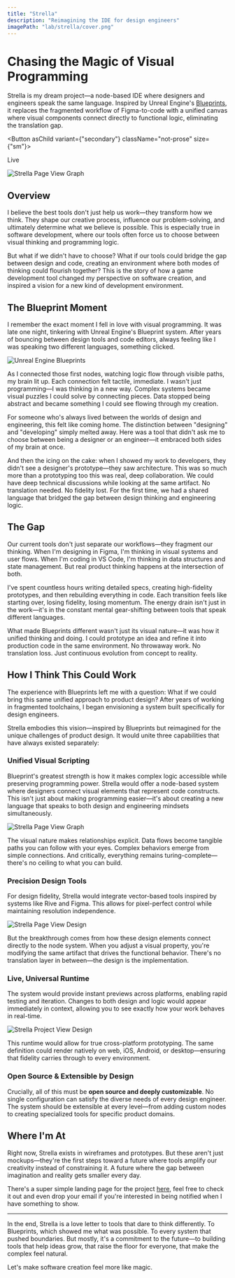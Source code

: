 ```yaml
---
title: "Strella"
description: "Reimagining the IDE for design engineers"
imagePath: "lab/strella/cover.png"
---
```




# Chasing the Magic of Visual Programming

Strella is my dream project—a node-based IDE where designers and engineers speak the same language. Inspired by Unreal Engine's [Blueprints](https://en.wikipedia.org/wiki/Blueprints_(Unreal_Engine)), it replaces the fragmented workflow of Figma-to-code with a unified canvas where visual components connect directly to functional logic, eliminating the translation gap.

<Button asChild variant={"secondary"} className="not-prose" size={"sm"}>
  <Link href="https://strella.dev" target="_blank" rel="noopener noreferrer">Live <ExternalLinkIcon className="size-3" /></Link>
</Button>

<div className="mb-8" />

<Image
  src={pageViewGraphWPreview}
  alt="Strella Page View Graph"
  width={1600}
  height={900}
  className="rounded-sm shrink-0 bg-muted border shadow"
/>

## Overview

I believe the best tools don't just help us work—they transform how we think. They shape our creative process, influence our problem-solving, and ultimately determine what we believe is possible. This is especially true in software development, where our tools often force us to choose between visual thinking and programming logic.

But what if we didn't have to choose? What if our tools could bridge the gap between design and code, creating an environment where both modes of thinking could flourish together? This is the story of how a game development tool changed my perspective on software creation, and inspired a vision for a new kind of development environment.

## The Blueprint Moment

I remember the exact moment I fell in love with visual programming. It was late one night, tinkering with Unreal Engine's Blueprint system. After years of bouncing between design tools and code editors, always feeling like I was speaking two different languages, something clicked.

<Image
  src={blueprintsCover}
  alt="Unreal Engine Blueprints"
  width={1600}
  height={900}
  className="rounded-sm shrink-0 bg-muted border shadow"
/>

As I connected those first nodes, watching logic flow through visible paths, my brain lit up. Each connection felt tactile, immediate. I wasn't just programming—I was thinking in a new way. Complex systems became visual puzzles I could solve by connecting pieces. Data stopped being abstract and became something I could see flowing through my creation.

For someone who's always lived between the worlds of design and engineering, this felt like coming home. The distinction between "designing" and "developing" simply melted away. Here was a tool that didn't ask me to choose between being a designer or an engineer—it embraced both sides of my brain at once.

And then the icing on the cake: when I showed my work to developers, they didn't see a designer's prototype—they saw architecture. This was so much more than a prototyping too this was real, deep collaboration. We could have deep technical discussions while looking at the same artifact. No translation needed. No fidelity lost. For the first time, we had a shared language that bridged the gap between design thinking and engineering logic.

## The Gap

Our current tools don't just separate our workflows—they fragment our thinking. When I'm designing in Figma, I'm thinking in visual systems and user flows. When I'm coding in VS Code, I'm thinking in data structures and state management. But real product thinking happens at the intersection of both.

I've spent countless hours writing detailed specs, creating high-fidelity prototypes, and then rebuilding everything in code. Each transition feels like starting over, losing fidelity, losing momentum. The energy drain isn't just in the work—it's in the constant mental gear-shifting between tools that speak different languages.

What made Blueprints different wasn't just its visual nature—it was how it unified thinking and doing. I could prototype an idea and refine it into production code in the same environment. No throwaway work. No translation loss. Just continuous evolution from concept to reality.

## How I Think This Could Work

The experience with Blueprints left me with a question: What if we could bring this same unified approach to product design? After years of working in fragmented toolchains, I began envisioning a system built specifically for design engineers.

Strella embodies this vision—inspired by Blueprints but reimagined for the unique challenges of product design. It would unite three capabilities that have always existed separately:

### Unified Visual Scripting

Blueprint's greatest strength is how it makes complex logic accessible while preserving programming power. Strella would offer a node-based system where designers connect visual elements that represent code constructs. This isn't just about making programming easier—it's about creating a new language that speaks to both design and engineering mindsets simultaneously.

<Image
  src={pageViewGraph}
  alt="Strella Page View Graph"
  width={1600}
  height={900}
  className="rounded-sm shrink-0 bg-muted border shadow"
/>

The visual nature makes relationships explicit. Data flows become tangible paths you can follow with your eyes. Complex behaviors emerge from simple connections. And critically, everything remains turing-complete—there's no ceiling to what you can build.

### Precision Design Tools

For design fidelity, Strella would integrate vector-based tools inspired by systems like Rive and Figma. This allows for pixel-perfect control while maintaining resolution independence.

<Image
  src={pageViewDesign}
  alt="Strella Page View Design"
  width={1600}
  height={900}
  className="rounded-sm shrink-0 bg-muted border shadow"
/>

But the breakthrough comes from how these design elements connect directly to the node system. When you adjust a visual property, you're modifying the same artifact that drives the functional behavior. There's no translation layer in between—the design is the implementation.

### Live, Universal Runtime

The system would provide instant previews across platforms, enabling rapid testing and iteration. Changes to both design and logic would appear immediately in context, allowing you to see exactly how your work behaves in real-time.

<Image
  src={pageViewGraphWPreview}
  alt="Strella Project View Design"
  width={1600}
  height={900}
  className="rounded-sm shrink-0 bg-muted border shadow"
/>

This runtime would allow for true cross-platform prototyping. The same definition could render natively on web, iOS, Android, or desktop—ensuring that fidelity carries through to every environment.

### Open Source & Extensible by Design

Crucially, all of this must be **open source and deeply customizable**. No single configuration can satisfy the diverse needs of every design engineer. The system should be extensible at every level—from adding custom nodes to creating specialized tools for specific product domains.

## Where I'm At

Right now, Strella exists in wireframes and prototypes. But these aren't just mockups—they're the first steps toward a future where tools amplify our creativity instead of constraining it. A future where the gap between imagination and reality gets smaller every day.

There's a super simple landing page for the project [here](https://strella.dev), feel free to check it out and even drop your email if you're interested in being notified when I have something to show.

---

In the end, Strella is a love letter to tools that dare to think differently. To Blueprints, which showed me what was possible. To every system that pushed boundaries. But mostly, it's a commitment to the future—to building tools that help ideas grow, that raise the floor for everyone, that make the complex feel natural.

Let's make software creation feel more like magic.
